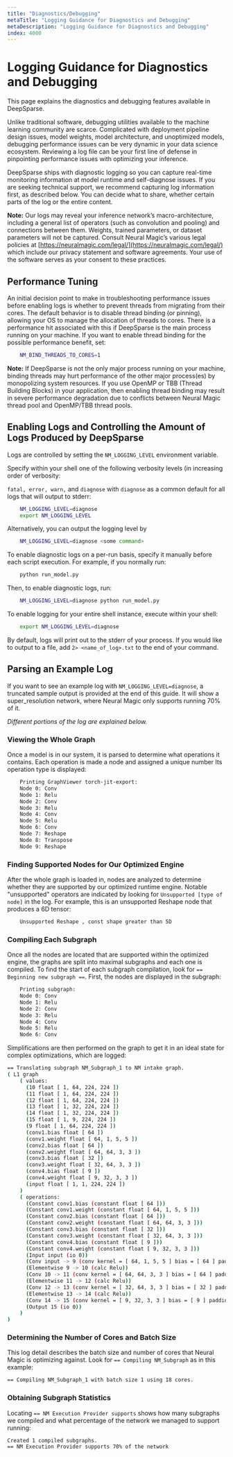 ```yaml
---
title: "Diagnostics/Debugging"
metaTitle: "Logging Guidance for Diagnostics and Debugging"
metaDescription: "Logging Guidance for Diagnostics and Debugging"
index: 4000
---
```


# Logging Guidance for Diagnostics and Debugging

This page explains the diagnostics and debugging features available in DeepSparse.

Unlike traditional software, debugging utilities available to the machine learning community are scarce. Complicated with deployment pipeline design issues, model weights, model architecture, and unoptimized models, debugging performance issues can be very dynamic in your data science ecosystem. Reviewing a log file can be your first line of defense in pinpointing performance issues with optimizing your inference.

DeepSparse ships with diagnostic logging so you can capture real-time monitoring information at model runtime and self-diagnose issues. If you are seeking technical support, we recommend capturing log information first, as described below. You can decide what to share, whether certain parts of the log or the entire content.

**Note:** Our logs may reveal your inference network’s macro-architecture, including a general list of operators (such as convolution and pooling) and connections between them. Weights, trained parameters, or dataset parameters will not be captured. Consult Neural Magic’s various legal policies at [https://neuralmagic.com/legal/](https://neuralmagic.com/legal/) which include our privacy statement and software agreements. Your use of the software serves as your consent to these practices.

## Performance Tuning

An initial decision point to make in troubleshooting performance issues before enabling logs is whether to prevent threads from migrating from their cores. The default behavior is to disable thread binding (or pinning), allowing your OS to manage the allocation of threads to cores. There is a performance hit associated with this if DeepSparse is the main process running on your machine. If you want to enable thread binding for the possible performance benefit, set:

```bash
    NM_BIND_THREADS_TO_CORES=1
```

**Note:** If DeepSparse is not the only major process running on your machine, binding threads may hurt performance of the other major process(es) by monopolizing system resources. If you use OpenMP or TBB (Thread Building Blocks) in your application, then enabling thread binding may result in severe performance degradation due to conflicts between Neural Magic thread pool and OpenMP/TBB thread pools.

## Enabling Logs and Controlling the Amount of Logs Produced by DeepSparse

Logs are controlled by setting the `NM_LOGGING_LEVEL` environment variable.

Specify within your shell one of the following verbosity levels (in increasing order of verbosity:

`fatal, error, warn,` and `diagnose` with `diagnose` as a common default for all logs that will output to stderr:

```bash
    NM_LOGGING_LEVEL=diagnose
    export NM_LOGGING_LEVEL
```

Alternatively, you can output the logging level by

```bash
    NM_LOGGING_LEVEL=diagnose <some command>
```

To enable diagnostic logs on a per-run basis, specify it manually before each script execution. For example, if you normally run:

```bash
    python run_model.py
```

Then, to enable diagnostic logs, run:

```bash
    NM_LOGGING_LEVEL=diagnose python run_model.py
```

To enable logging for your entire shell instance, execute within your shell:

```bash
    export NM_LOGGING_LEVEL=diagnose
```

By default, logs will print out to the stderr of your process. If you would like to output to a file, add `2> <name_of_log>.txt` to the end of your command.

## Parsing an Example Log

If you want to see an example log with `NM_LOGGING_LEVEL=diagnose`, a truncated sample output is provided at the end of this guide. It will show a super_resolution network, where Neural Magic only supports running 70% of it.

_Different portions of the log are explained below._

### Viewing the Whole Graph

Once a model is in our system, it is parsed to determine what operations it contains. Each operation is made a node and assigned a unique number Its operation type is displayed:

```bash
    Printing GraphViewer torch-jit-export:
    Node 0: Conv
    Node 1: Relu
    Node 2: Conv
    Node 3: Relu
    Node 4: Conv
    Node 5: Relu
    Node 6: Conv
    Node 7: Reshape
    Node 8: Transpose
    Node 9: Reshape
```

### Finding Supported Nodes for Our Optimized Engine

After the whole graph is loaded in, nodes are analyzed to determine whether they are supported by our optimized runtime engine. Notable "unsupported" operators are indicated by looking for `Unsupported [type of node]` in the log. For example, this is an unsupported Reshape node that produces a 6D tensor:

```bash
    Unsupported Reshape , const shape greater than 5D
```

### Compiling Each Subgraph

Once all the nodes are located that are supported within the optimized engine, the graphs are split into maximal subgraphs and each one is compiled. ​To find the start of each subgraph compilation, look for `== Beginning new subgraph ==`. First, the nodes are displayed in the subgraph: ​

```bash
    Printing subgraph:
    Node 0: Conv
    Node 1: Relu
    Node 2: Conv
    Node 3: Relu
    Node 4: Conv
    Node 5: Relu
    Node 6: Conv
```

Simplifications are then performed on the graph to get it in an ideal state for complex optimizations, which are logged:

```bash
== Translating subgraph NM_Subgraph_1 to NM intake graph.
( L1 graph
    ( values:
      (10 float [ 1, 64, 224, 224 ])
      (11 float [ 1, 64, 224, 224 ])
      (12 float [ 1, 64, 224, 224 ])
      (13 float [ 1, 32, 224, 224 ])
      (14 float [ 1, 32, 224, 224 ])
      (15 float [ 1, 9, 224, 224 ])
      (9 float [ 1, 64, 224, 224 ])
      (conv1.bias float [ 64 ])
      (conv1.weight float [ 64, 1, 5, 5 ])
      (conv2.bias float [ 64 ])
      (conv2.weight float [ 64, 64, 3, 3 ])
      (conv3.bias float [ 32 ])
      (conv3.weight float [ 32, 64, 3, 3 ])
      (conv4.bias float [ 9 ])
      (conv4.weight float [ 9, 32, 3, 3 ])
      (input float [ 1, 1, 224, 224 ])
    )
    ( operations:
      (Constant conv1.bias (constant float [ 64 ]))
      (Constant conv1.weight (constant float [ 64, 1, 5, 5 ]))
      (Constant conv2.bias (constant float [ 64 ]))
      (Constant conv2.weight (constant float [ 64, 64, 3, 3 ]))
      (Constant conv3.bias (constant float [ 32 ]))
      (Constant conv3.weight (constant float [ 32, 64, 3, 3 ]))
      (Constant conv4.bias (constant float [ 9 ]))
      (Constant conv4.weight (constant float [ 9, 32, 3, 3 ]))
      (Input input (io 0))
      (Conv input -> 9 (conv kernel = [ 64, 1, 5, 5 ] bias = [ 64 ] padding = {{2, 2}, {2, 2}} strides = {1, 1}))
      (Elementwise 9 -> 10 (calc Relu))
      (Conv 10 -> 11 (conv kernel = [ 64, 64, 3, 3 ] bias = [ 64 ] padding = {{1, 1}, {1, 1}} strides = {1, 1}))
      (Elementwise 11 -> 12 (calc Relu))
      (Conv 12 -> 13 (conv kernel = [ 32, 64, 3, 3 ] bias = [ 32 ] padding = {{1, 1}, {1, 1}} strides = {1, 1}))
      (Elementwise 13 -> 14 (calc Relu))
      (Conv 14 -> 15 (conv kernel = [ 9, 32, 3, 3 ] bias = [ 9 ] padding = {{1, 1}, {1, 1}} strides = {1, 1}))
      (Output 15 (io 0))
    )
)
```

### Determining the Number of Cores and Batch Size

This log detail describes the batch size and number of cores that Neural Magic is optimizing against. Look for `== Compiling NM_Subgraph` as in this example:

```bash
== Compiling NM_Subgraph_1 with batch size 1 using 18 cores.
```

### Obtaining Subgraph Statistics

Locating  `== NM Execution Provider supports` shows how many subgraphs we compiled and what percentage of the network we managed to support running:

```bash
Created 1 compiled subgraphs.
== NM Execution Provider supports 70% of the network
```
